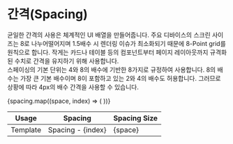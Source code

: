 
<Meta title="Design System/Foundation/Spacing" />

# 간격(Spacing)

균일한 간격의 사용은 체계적인 UI 배열을 만들어줍니다. 주요 디바이스의 스크린 사이즈는 8로
나누어떨어지며 1.5배수 시 렌더링 이슈가 최소화되기 때문에 8-Point grid를 원칙으로 합니다. 작게는
카드나 테이블 등의 컴포넌트부터 페이지 레이아웃까지 규격화된 수치로 간격을 유지하기 위해
사용합니다. <br/>
스페이싱의 기본 단위는 4와 8의 배수에 기반한 8가지로 규정하여 사용합니다. 8의 배수는 가장 큰 기본
배수이며 8이 포함하고 있는 2와 4의 배수도 허용합니다. 그러므로 상황에 따라 4px의 배수 간격을
사용할 수 있습니다.

<table id="guide" style={{ width: "100%", tableLayout: "fixed", margin: "40px 0" }}>
  <thead>
    <tr>
      <th>Usage</th>
      <th>Spacing</th>
      <th>Spacing Size</th>
    </tr>
  </thead>
  <tbody>
    {spacing.map((space, index) => (
      <tr key={index}>
        <td>Template</td>
        <td>Spacing - {index}</td>
        <td>{space}</td>
      </tr>
    ))}
  </tbody>
</table>
